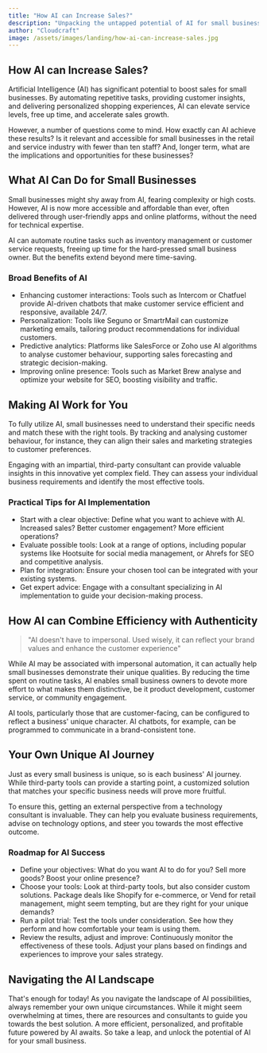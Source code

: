 ```yaml
---
title: "How AI can Increase Sales?"
description: "Unpacking the untapped potential of AI for small business sales growth."
author: "Cloudcraft"
image: /assets/images/landing/how-ai-can-increase-sales.jpg
---
```


## How AI can Increase Sales?

Artificial Intelligence (AI) has significant potential to boost sales for small businesses. By automating repetitive tasks, providing customer insights, and delivering personalized shopping experiences, AI can elevate service levels, free up time, and accelerate sales growth.

However, a number of questions come to mind. How exactly can AI achieve these results? Is it relevant and accessible for small businesses in the retail and service industry with fewer than ten staff? And, longer term, what are the implications and opportunities for these businesses? 

<ServicesBlurb />

## What AI Can Do for Small Businesses

Small businesses might shy away from AI, fearing complexity or high costs. However, AI is now more accessible and affordable than ever, often delivered through user-friendly apps and online platforms, without the need for technical expertise. 

AI can automate routine tasks such as inventory management or customer service requests, freeing up time for the hard-pressed small business owner. But the benefits extend beyond mere time-saving.

### Broad Benefits of AI

 * Enhancing customer interactions: Tools such as Intercom or Chatfuel provide AI-driven chatbots that make customer service efficient and responsive, available 24/7.
 * Personalization: Tools like Seguno or SmartrMail can customize marketing emails, tailoring product recommendations for individual customers.
 * Predictive analytics: Platforms like SalesForce or Zoho use AI algorithms to analyse customer behaviour, supporting sales forecasting and strategic decision-making. 
 * Improving online presence: Tools such as Market Brew analyse and optimize your website for SEO, boosting visibility and traffic.
  
## Making AI Work for You

To fully utilize AI, small businesses need to understand their specific needs and match these with the right tools. By tracking and analysing customer behaviour, for instance, they can align their sales and marketing strategies to customer preferences. 

Engaging with an impartial, third-party consultant can provide valuable insights in this innovative yet complex field. They can assess your individual business requirements and identify the most effective tools.

### Practical Tips for AI Implementation

 * Start with a clear objective: Define what you want to achieve with AI. Increased sales? Better customer engagement? More efficient operations?
 * Evaluate possible tools: Look at a range of options, including popular systems like Hootsuite for social media management, or Ahrefs for SEO and competitive analysis.
 * Plan for integration: Ensure your chosen tool can be integrated with your existing systems.
 * Get expert advice: Engage with a consultant specializing in AI implementation to guide your decision-making process.

<GetStartedBlurb />

## How AI can Combine Efficiency with Authenticity

<blockquote>
"AI doesn't have to impersonal. Used wisely, it can reflect your brand values and enhance the customer experience"
</blockquote>

While AI may be associated with impersonal automation, it can actually help small businesses demonstrate their unique qualities. By reducing the time spent on routine tasks, AI enables small business owners to devote more effort to what makes them distinctive, be it product development, customer service, or community engagement. 

AI tools, particularly those that are customer-facing, can be configured to reflect a business' unique character. AI chatbots, for example, can be programmed to communicate in a brand-consistent tone.

## Your Own Unique AI Journey

Just as every small business is unique, so is each business' AI journey. While third-party tools can provide a starting point, a customized solution that matches your specific business needs will prove more fruitful.

To ensure this, getting an external perspective from a technology consultant is invaluable. They can help you evaluate business requirements, advise on technology options, and steer you towards the most effective outcome.

### Roadmap for AI Success

 * Define your objectives: What do you want AI to do for you? Sell more goods? Boost your online presence?
 * Choose your tools: Look at third-party tools, but also consider custom solutions. Package deals like Shopify for e-commerce, or Vend for retail management, might seem tempting, but are they right for your unique demands?
 * Run a pilot trial: Test the tools under consideration. See how they perform and how comfortable your team is using them.
 * Review the results, adjust and improve: Continuously monitor the effectiveness of these tools. Adjust your plans based on findings and experiences to improve your sales strategy. 

## Navigating the AI Landscape

That's enough for today! As you navigate the landscape of AI possibilities, always remember your own unique circumstances. While it might seem overwhelming at times, there are resources and consultants to guide you towards the best solution. A more efficient, personalized, and profitable future powered by AI awaits. So take a leap, and unlock the potential of AI for your small business.